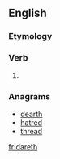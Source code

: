 ==English==

===Etymology===
{{suffix|dare|eth|lang=en}}

===Verb===
{{head|en|verb form}}

# {{en-archaic third-person singular of|dare}}

===Anagrams===
* [[dearth#English|dearth]]
* [[hatred#English|hatred]]
* [[thread#English|thread]]

[[fr:dareth]]